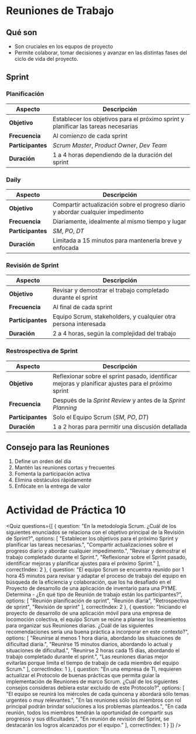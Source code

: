 # Reuniones de Trabajo

## Qué son

- Son cruciales en los equpos de proyecto
- Permite colaborar, tomar decisiones y avanzar en las distintas fases del ciclo de vida del proyecto.

## Sprint

### Planificación
|Aspecto|Descripción|
|---|---|
|**Objetivo**|Establecer los objetivos para el próximo sprint y planificar las tareas necesarias|
|**Frecuencia**|Al comienzo de cada sprint|
|**Participantes**|*Scrum Master*, *Product Owner*, *Dev Team*|
|**Duración**|1 a 4 horas dependiendo de la duración del sprint|

### Daily
|Aspecto|Descripción|
|---|---|
|**Objetivo**|Compartir actualización sobre el progreso diario y abordar cualquier impedimento|
|**Frecuencia**|Diariamente, idealmente al mismo tiempo y lugar|
|**Participantes**|*SM*, *PO*, *DT*|
|**Duración**|Limitada a 15 minutos para mantenerla breve y enfocada|

### Revisión de Sprint
|Aspecto|Descripción|
|---|---|
|**Objetivo**|Revisar y demostrar el trabajo completado durante el sprint|
|**Frecuencia**|Al final de cada sprint|
|**Participantes**|Equipo Scrum, stakeholders, y cualquier otra persona interesada|
|**Duración**|2 a 4 horas, según la complejidad del trabajo|

### Restrospectiva de Sprint
|Aspecto|Descripción|
|---|---|
|**Objetivo**|Reflexionar sobre el sprint pasado, identificar mejoras y planificar ajustes para el próximo sprint|
|**Frecuencia**|Después de la *Sprint Review* y antes de la *Sprint Planning*|
|**Participantes**|Solo el Equipo Scrum (*SM*, *PO*, *DT*)|
|**Duración**|1 a 2 horas para permitir una discusión detallada|

## Consejo para las Reuniones
1. Define un orden del día
2. Mantén las reuniones cortas y frecuentes
3. Fomenta la participación activa
4. Elimina obstáculos rápidamente
5. Enfócate en la entrega de valor

# Actividad de Práctica 10

<Quiz questions={[
  {
    question: "En la metodología Scrum. ¿Cuál de los siguientes enunciados se relaciona con el objetivo principal de la Revisión de Sprint?",
    options: [
      "Establecer los objetivos para el próximo Sprint y planificar las tareas necesarias.",
      "Compartir actualizaciones sobre el progreso diario y abordar cualquier impedimento.",
      "Revisar y demostrar el trabajo completado durante el Sprint.",
      "Reflexionar sobre el Sprint pasado, identificar mejoras y planificar ajustes para el próximo Sprint."
    ],
    correctIndex: 2
  },
  {
    question: "El equipo Scrum se encuentra reunido por 1 hora 45 minutos para revisar y adaptar el proceso de trabajo del equipo en búsqueda de la eficiencia y colaboración, que los ha desafiado en el Proyecto de desarrollo de una aplicación de inventario para una PYME. Determina - ¿En qué tipo de Reunión de trabajo están los participantes?",
    options: [
      "Reunión planificación de sprint",
      "Reunión diaria",
      "Retrospectiva de sprint",
      "Revisión de sprint"
    ],
    correctIndex: 2
  },
  {
    question: "Iniciando el proyecto de desarrollo de una aplicación móvil para una empresa de locomoción colectiva, el equipo Scrum se reúne a planear los lineamientos para organizar sus Reuniones diarias. ¿Cuál de las siguientes recomendaciones sería una buena práctica a incorporar en este contexto?",
    options: [
      "Reunirse al menos 1 hora diaria, abordando las situaciones de dificultad diaria.",
      "Reunirse 15 minutos diarios, abordando lo actual y situaciones de dificultad.",
      "Reunirse 2 horas cada 15 días, abordando el trabajo completado durante el sprint.",
      "Las reuniones diarias mejor evitarlas porque limita el tiempo de trabajo de cada miembro del equipo Scrum."
    ],
    correctIndex: 1
  },
  {
    question: "En una empresa de TI, requieren actualizar el Protocolo de buenas prácticas que permita guiar la implementación de Reuniones de marco Scrum. ¿Cuál de los siguientes consejos consideras debiera estar excluido de este Protocolo?",
    options: [
      "El equipo se reunirá los miércoles de cada quincena y abordará sólo temas urgentes o muy relevantes.",
      "En las reuniones sólo los miembros con rol principal podrán brindar soluciones a los problemas planteados.",
      "En cada reunión, todos los miembros tendrán la oportunidad de compartir sus progresos y sus dificultades.",
      "En reunión de revisión del Sprint, se destacarán los logros alcanzados por el equipo."
    ],
    correctIndex: 1
  }
]} />